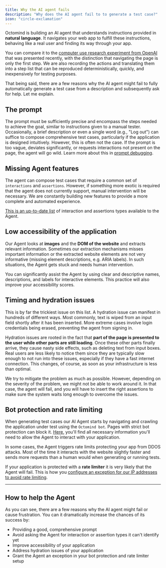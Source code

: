```yaml
---
title: Why the AI agent fails
description: "Why does the AI agent fail to to generate a test case?"
icon: "circle-exclamation"
---
```


Octomind is building an AI agent that understands instructions provided in **natural language**. It navigates your web app to fulfill these instructions, behaving like a real user and finding its way through your app.

You can compare it to the [computer use research experiment from OpenAI](https://openai.com/index/computer-using-agent/) that was presented recently, with the distinction that navigating the page is only the first step. We are also recording the actions and translating them into a step list that can be reproduced deterministically, quickly, and inexpensively for testing purposes.

That being said, there are a few reasons why the AI agent might fail to fully automatically generate a test case from a description and subsequently ask for help. Let me explain.

## The prompt

The prompt must be sufficiently precise and encompass the steps needed to achieve the goal, similar to instructions given to a manual tester. Occasionally, a brief description or even a single word (e.g., "Log out") can suffice to compose comprehensive test cases, particularly if the application is designed intuitively. However, this is often not the case. If the prompt is too vague, deviates significantly, or requests interactions not present on the page, the agent will go wild. Learn more about this in [prompt debugging](/guides/test-debugging-2).

## Missing Agent features

The agent can compose test cases that require a common set of `interactions` and `assertions`. However, if something more exotic is required that the agent does not currently support, manual intervention will be necessary. We are constantly building new features to provide a more complete and automated experience.

[This is an up-to-date list](/more-info/faq#13-what-types-of-interactions-and-assertions-can-the-agent-handle) of interaction and assertions types available to the Agent.

## Low accessibility of the application

Our Agent looks at **images** and the **DOM of the website** and extracts relevant information. Sometimes our extraction mechanisms misses important information or the extracted website elements are not very informative (missing element descriptions, e.g. ARIA labels). In such situations, the Agent gets stuck and needs human intervention.

You can significantly assist the Agent by using clear and descriptive names, descriptions, and labels for interactive elements. This practice will also improve your accessibility scores.

## Timing and hydration issues

This is by far the trickiest issue on this list. A hydration issue can manifest in hundreds of different ways. Most commonly, text is wiped from an input field shortly after it has been inserted. More extreme cases involve login credentials being erased, preventing the agent from signing in.

Hydration issues are rooted in the fact that **part of the page is presented to the user while other parts are still loading**. Once these other parts finally arrive, they cause nasty side effects, such as deleting text from input boxes. Real users are less likely to notice them since they are typically slow enough to not run into these issues, especially if they have a fast internet connection. This changes, of course, as soon as your infrastructure is less than optimal.

We try to mitigate the problem as much as possible. However, depending on the severity of the problem, we might not be able to work around it. In that case, the agent will fail, and you will have to insert the right assertions to make sure the system waits long enough to overcome the issues.

## Bot protection and rate limiting

When generating test cases our AI Agent starts by navigating and crawling the application under test using the `Octomind bot`. Pages with strict bot protection can block it. [Here,](/advanced/octomind-bot) you'll find all necessary information you'll need to allow the Agent to interact with your application.

In some cases, the Agent triggers rate limits protecting your app from DDOS attacks. Most of the time it interacts with the website slightly faster and sends more requests than a human would when generating or running tests.

If your application is protected with a **rate limiter** it is very likely that the Agent will fail. This is how you [configure an exception for our IP addresses to avoid rate limiting](/advanced/rate-limiting).

---

## How to help the Agent

As you can see, there are a few reasons why the AI agent might fail or cause frustration. You can it dramatically increase the chances of its success by:

- Providing a good, comprehensive prompt
- Avoid asking the Agent for interaction or assertion types it can't identify yet
- Improve accessibility of your application
- Address hydration issues of your application
- Grant the Agent an exception in your bot protection and rate limiter setup
